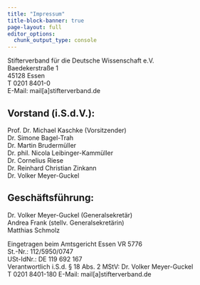```yaml
---
title: "Impressum"
title-block-banner: true
page-layout: full
editor_options: 
  chunk_output_type: console
---
```


Stifterverband für die Deutsche Wissenschaft e.V.\
Baedekerstraße 1\
45128 Essen\
T 0201 8401-0\
E-Mail: mail\[a\]stifterverband.de

## Vorstand (i.S.d.V.):

Prof. Dr. Michael Kaschke (Vorsitzender)\
Dr. Simone Bagel-Trah\
Dr. Martin Brudermüller\
Dr. phil. Nicola Leibinger-Kammüller\
Dr. Cornelius Riese\
Dr. Reinhard Christian Zinkann\
Dr. Volker Meyer-Guckel

## Geschäftsführung:

Dr. Volker Meyer-Guckel (Generalsekretär)\
Andrea Frank (stellv. Generalsekretärin)\
Matthias Schmolz

Eingetragen beim Amtsgericht Essen VR 5776\
St.-Nr.: 112/5950/0747\
USt-IdNr.: DE 119 692 167\
Verantwortlich i.S.d. § 18 Abs. 2 MStV: Dr. Volker Meyer-Guckel T 0201 8401-180 E-Mail: mail\[a\]stifterverband.de
